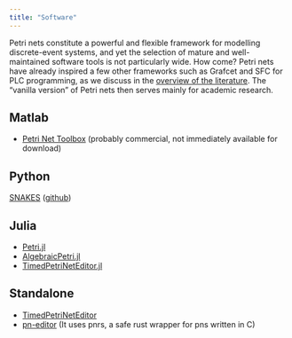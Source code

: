 ```yaml
---
title: "Software"
---
```


Petri nets constitute a powerful and flexible framework for modelling discrete-event systems, and yet the selection of mature and well-maintained software tools is not particularly wide. How come? Petri nets have already inspired a few other frameworks such as Grafcet and SFC for PLC programming, as we discuss in the [overview of the literature](references.qmd). The "vanilla version" of Petri nets then serves mainly for academic research.

## Matlab

- [Petri Net Toolbox](http://www.pntool.ac.tuiasi.ro) (probably commercial, not immediately available for download)

## Python

[SNAKES](https://snakes.ibisc.univ-evry.fr) ([github](https://github.com/fpom/snakes))

## Julia

- [Petri.jl](https://github.com/AlgebraicJulia/Petri.jl)
- [AlgebraicPetri.jl](https://github.com/AlgebraicJulia/AlgebraicPetri.jl)
- [TimedPetriNetEditor.jl](https://github.com/Lecrapouille/TimedPetriNetEditor)

## Standalone

- [TimedPetriNetEditor](https://github.com/Lecrapouille/TimedPetriNetEditor)
- [pn-editor](https://gitlab.com/porky11/pn-editor) (It uses pnrs, a safe rust wrapper for pns written in C)